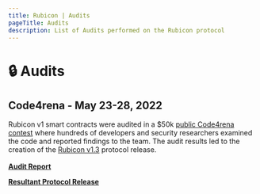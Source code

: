 ```yaml
---
title: Rubicon | Audits
pageTitle: Audits
description: List of Audits performed on the Rubicon protocol
---
```


# 🔒 Audits

## Code4rena - May 23-28, 2022

Rubicon v1 smart contracts were audited in a $50k [public Code4rena contest](https://code4rena.com/contests/2022-05-rubicon-contest) where hundreds of developers and security researchers examined the code and reported findings to the team. The audit results led to the creation of the [Rubicon v1.3](https://github.com/RubiconDeFi/rubicon-protocol-v1/releases/tag/v1.3.0) protocol release.\
\
[**Audit Report**](https://code4rena.com/reports/2022-05-rubicon/)

[**Resultant Protocol Release**](https://github.com/RubiconDeFi/rubicon-protocol-v1/releases/tag/v1.3.0)
